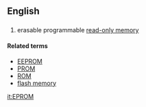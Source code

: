 ==English==
{{wikipedia}}
==={{acronym}}===
{{en-noun}}
# {{electronics}} erasable programmable [[read-only memory]]

====Related terms====
* [[EEPROM]]
* [[PROM]]
* [[ROM]]
* [[flash memory]]

[[it:EPROM]]